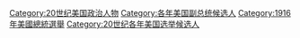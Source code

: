 [[Category:20世纪美国政治人物|Category:20世纪美国政治人物]]
[[Category:各年美国副总统候选人|Category:各年美国副总统候选人]]
[[Category:1916年美國總統選舉|Category:1916年美國總統選舉]]
[[Category:20世纪各年美国选举候选人|Category:20世纪各年美国选举候选人]]